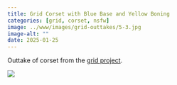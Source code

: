 ```yaml
---
title: Grid Corset with Blue Base and Yellow Boning
categories: [grid, corset, nsfw]
image: ../www/images/grid-outtakes/5-3.jpg
image-alt: ""
date: 2025-01-25
---
```


Outtake of corset from the [grid project](/posts/2025-01-27_grid-project.html).

![](../www/images/grid-outtakes/5-3.jpg)

